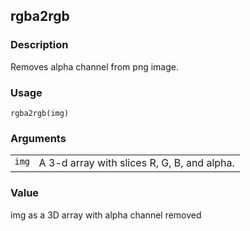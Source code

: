 
## rgba2rgb {.unnumbered}


### Description

Removes alpha channel from png image.



### Usage

<pre><code class='language-R'>rgba2rgb(img)
</code></pre>


### Arguments

<table>
<tr><td style = "white-space: nowrap; font-family: monospace; vertical-align: top"><code id="img">img</code></td>
<td>
A 3-d array with slices R, G, B, and alpha.
</td></tr>
</table>


### Value

img as a 3D array with alpha channel removed


